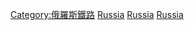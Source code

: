 {{Commonscat|Rapid transit in Russia}}

[[Category:俄羅斯鐵路|Category:俄羅斯鐵路]]
[[Category:各國城市軌道交通|Russia]]
[[Category:亞洲城市軌道交通|Russia]]
[[Category:歐洲城市軌道交通|Russia]]